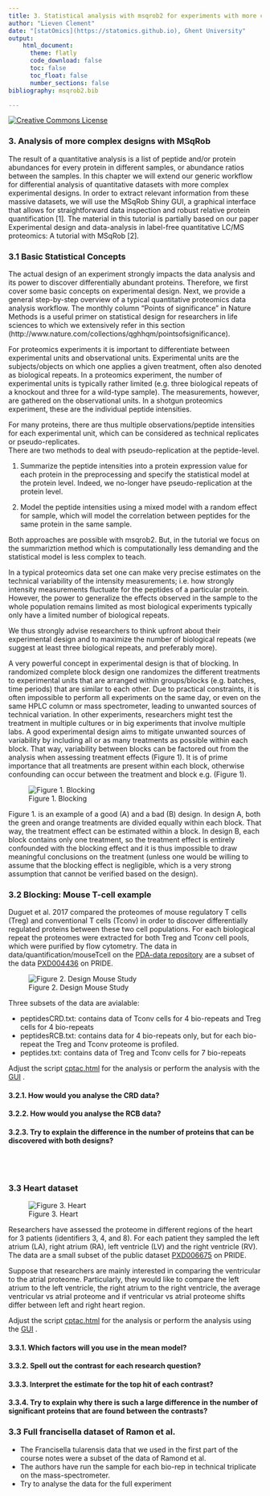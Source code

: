 ```yaml
---
title: 3. Statistical analysis with msqrob2 for experiments with more complex designs
author: "Lieven Clement"
date: "[statOmics](https://statomics.github.io), Ghent University"
output:
    html_document:
      theme: flatly     
      code_download: false
      toc: false
      toc_float: false
      number_sections: false
bibliography: msqrob2.bib

---
```


<a rel="license" href="https://creativecommons.org/licenses/by-nc-sa/4.0"><img alt="Creative Commons License" style="border-width:0" src="https://i.creativecommons.org/l/by-nc-sa/4.0/88x31.png" /></a>

### 3. Analysis of more complex designs with MSqRob
The result of a quantitative analysis is a list of peptide and/or protein abundances for every protein in different samples, or abundance ratios between the samples. In this chapter we will extend our generic workflow for differential analysis of quantitative datasets with more complex experimental designs.
In order to extract relevant information from these massive datasets, we will use the MSqRob Shiny GUI, a graphical interface that allows for straightforward data inspection and robust relative protein quantification [1]. The material in this tutorial is partially based on our paper Experimental design and data-analysis in label-free quantitative LC/MS proteomics: A tutorial with MSqRob [2].


### 3.1 Basic Statistical Concepts
The actual design of an experiment strongly impacts the data analysis and its power to discover differentially abundant proteins. Therefore, we first cover some basic concepts on experimental design. Next, we provide a general step-by-step overview of a typical quantitative proteomics data analysis workflow. The monthly column “Points of significance” in Nature Methods is a useful primer on statistical design for researchers in life sciences to which we extensively refer in this section (http://www.nature.com/collections/qghhqm/pointsofsignificance).

For proteomics experiments it is important to differentiate between experimental units and observational units. Experimental units are the subjects/objects on which one applies a given treatment, often also denoted as biological repeats. In a proteomics experiment, the number of experimental units is typically rather limited (e.g. three biological repeats of a knockout and three for a wild-type sample). The measurements, however, are gathered on the observational units. In a shotgun proteomics experiment, these are the individual peptide intensities.

For many proteins, there are thus multiple observations/peptide intensities for each experimental unit, which can be considered as technical replicates or pseudo-replicates.  
There are two methods to deal with pseudo-replication at the peptide-level. 

1. Summarize the peptide intensities into a protein expression value for each protein in the preprocessing and specify the statistical model at the protein level. Indeed, we no-longer have pseudo-replication at the protein level. 

2. Model the peptide intensities using a mixed model with a random effect for sample, which will model the correlation between peptides for the same protein in the same sample. 

Both approaches are possible with msqrob2. But, in the tutorial we focus on the summariztion method which is computationally less demanding and the statistical model is less complex to teach. 

In a typical proteomics data set one can make very precise estimates on the technical variability of the intensity measurements; i.e. how strongly intensity measurements fluctuate for the peptides of a particular protein. However, the power to generalize the effects observed in the sample to the whole population remains limited as most biological experiments typically only have a limited number of biological repeats. 

We thus strongly advise researchers to think upfront about their experimental design and to maximize the number of biological repeats (we suggest at least three biological repeats, and preferably more).

A very powerful concept in experimental design is that of blocking. In randomized complete block design one randomizes the different treatments to experimental units that are arranged within groups/blocks (e.g. batches, time periods) that are similar to each other. Due to practical constraints, it is often impossible to perform all experiments on the same day, or even on the same HPLC column or mass spectrometer, leading to unwanted sources of technical variation. In other experiments, researchers might test the treatment in multiple cultures or in big experiments that involve multiple labs. A good experimental design aims to mitigate unwanted sources of variability by including all or as many treatments as possible within each block. That way, variability between blocks can be factored out from the analysis when assessing treatment effects (Figure 1). It is of prime importance that all treatments are present within each block, otherwise confounding can occur between the treatment and block e.g. (Figure 1).


![Figure 1. Blocking](./figures/blocking.png)

Figure 1. is an example of a good (A) and a bad (B) design. In design A, both the green and orange treatments are divided equally within each block. That way, the treatment effect can be estimated within a block. In design B, each block contains only one treatment, so the treatment effect is entirely confounded with the blocking effect and it is thus impossible to draw meaningful conclusions on the treatment (unless one would be willing to assume that the blocking effect is negligible, which is a very strong assumption that cannot be verified based on the design).

### 3.2 Blocking: Mouse T-cell example

Duguet et al. 2017 compared the proteomes of mouse regulatory T cells (Treg) and conventional T cells (Tconv) in order to discover differentially regulated proteins between these two cell populations. For each biological repeat the proteomes were extracted for both Treg and Tconv cell pools, which were purified by flow cytometry. The data in data/quantification/mouseTcell on the [PDA-data repository](https://github.com/statOmics/PDA/archive/refs/heads/data.zip) are a subset of the data [PXD004436](https://www.ebi.ac.uk/pride/archive/projects/PXD004436) on PRIDE.

![Figure 2. Design Mouse Study](./figures/mouseTcell_RCB_design.png)

Three subsets of the data are avialable:


- peptidesCRD.txt: contains data of Tconv cells for 4 bio-repeats and Treg cells for 4 bio-repeats
- peptidesRCB.txt: contains data for 4 bio-repeats only, but for each bio-repeat the Treg and Tconv proteome is profiled.   
- peptides.txt: contains data of Treg and Tconv cells for 7 bio-repeats

Adjust the script [cptac.html](./cptac_robust.html) for the analysis or perform the analysis with the [GUI](./cptac_robust_gui.html) . 

#### 3.2.1. How would you analyse the CRD data?

#### 3.2.2. How would you analyse the RCB data?

#### 3.2.3. Try to explain the difference in the number of proteins that can be discovered with both designs?

<br/><br/>

### 3.3 Heart dataset

![Figure 3. Heart](./figures/heart.png)

Researchers have assessed the proteome in different regions of the heart for 3 patients (identifiers 3, 4, and 8). For each patient they sampled the left atrium (LA), right atrium (RA), left ventricle (LV) and the right ventricle (RV). The data are a small subset of the public dataset  [PXD006675](https://www.ebi.ac.uk/pride/archive/projects/PXD006675) on PRIDE.

Suppose that researchers are mainly interested in comparing the ventricular to the atrial proteome.
Particularly, they would like to compare the left atrium to the left ventricle, the right atrium to the right ventricle, the average ventricular vs atrial proteome and if ventricular vs atrial proteome shifts differ between left and right heart region.

Adjust the script [cptac.html](./cptac_robust.html) for the analysis or perform the analysis using the [GUI](./cptac_robust_gui.html) . 

#### 3.3.1. Which factors will you use in the mean model?

#### 3.3.2. Spell out the contrast for each research question?

#### 3.3.3. Interpret the estimate for the top hit of each contrast?

#### 3.3.4. Try to explain why there is such a large difference in the number of significant proteins that are found between the contrasts?

### 3.3 Full francisella dataset of Ramon et al. 

- The Francisella tularensis data that we used in the first part of the course notes were a subset of the data of Ramond et al. 
- The authors have run the sample for each bio-rep in technical triplicate on the mass-spectrometer.
- Try to analyse the data for the full experiment
